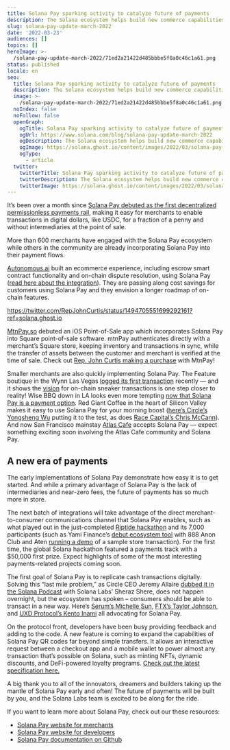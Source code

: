 ```yaml
---
title: Solana Pay sparking activity to catalyze future of payments
description: The Solana ecosystem helps build new commerce capabilities
slug: solana-pay-update-march-2022
date: '2022-03-23'
audiences: []
topics: []
heroImage: >-
  /solana-pay-update-march-2022/71ed2a21422d485bbbe5f8a0c46c1a61.png
status: published
locale: en
seo:
  title: Solana Pay sparking activity to catalyze future of payments
  description: The Solana ecosystem helps build new commerce capabilities
  image: >-
    /solana-pay-update-march-2022/71ed2a21422d485bbbe5f8a0c46c1a61.png
  noIndex: false
  noFollow: false
  openGraph:
    ogTitle: Solana Pay sparking activity to catalyze future of payments
    ogUrl: https://www.solana.com/blog/solana-pay-update-march-2022
    ogDescription: The Solana ecosystem helps build new commerce capabilities
    ogImage: https://solana.ghost.io/content/images/2022/03/solana-pay-update.png
    ogType:
      - article
  twitter:
    twitterTitle: Solana Pay sparking activity to catalyze future of payments
    twitterDescription: The Solana ecosystem helps build new commerce capabilities
    twitterImage: https://solana.ghost.io/content/images/2022/03/solana-pay-update.png
---
```


It’s been over a month since [Solana Pay debuted as the first decentralized permissionless payments rail](https://solana.com/news/solana-pay-announcement?ref=solana.ghost.io), making it easy for merchants to enable transactions in digital dollars, like USDC, for a fraction of a penny and without intermediaries at the point of sale.

More than 600 merchants have engaged with the Solana Pay ecosystem while others in the community are already incorporating Solana Pay into their payment flows.

[Autonomous.ai](https://www.autonomous.ai/?ref=solana.ghost.io) built an ecommerce experience, including escrow smart contract functionality and on-chain dispute resolution, using Solana Pay ([read here about the integration](https://solana.com/news/solana-pay-autonomous-case-study?ref=solana.ghost.io)). They are passing along cost savings for customers using Solana Pay and they envision a longer roadmap of on-chain features.

https://twitter.com/RepJohnCurtis/status/1494705551699292161?ref=solana.ghost.io

[MtnPay.so](https://twitter.com/mtnPay?ref=solana.ghost.io) debuted an iOS Point-of-Sale app which incorporates Solana Pay into Square point-of-sale software. mtnPay authenticates directly with a merchant’s Square store, keeping inventory and transactions in sync, while the transfer of assets between the customer and merchant is verified at the time of sale. Check out [Rep. John Curtis making a purchase](https://twitter.com/tj_littlejohn/status/1494465488218255364?s=21&ref=solana.ghost.io) with MtnPay!

Smaller merchants are also quickly implementing Solana Pay. The Feature boutique in the Wynn Las Vegas [logged its first transaction](https://twitter.com/remilabs/status/1499813001381105667?ref=solana.ghost.io) recently — and it shows the [vision](https://solana.com/news/solana-pay-announcement?ref=solana.ghost.io) for on-chain sneaker transactions is one step closer to reality! Wise BBQ down in LA looks even more tempting [now that Solana Pay is a payment option](https://twitter.com/wisebarbecue/status/1494734068004519936?ref=solana.ghost.io). Red Giant Coffee in the heart of Silicon Valley makes it easy to use Solana Pay for your morning boost ([here’s Circle’s Yongsheng Wu](https://twitter.com/yswu/status/1490024971829071873?s=21&ref=solana.ghost.io) putting it to the test, as does [Race Capital’s Chris McCann](https://twitter.com/mccannatron/status/1488950039518928899?ref=solana.ghost.io)). And now San Francisco mainstay [Atlas Cafe](https://twitter.com/atlascafe_sf?ref=solana.ghost.io) accepts Solana Pay — expect something exciting soon involving the Atlas Cafe community and Solana Pay.

## **A new era of payments**

The early implementations of Solana Pay demonstrate how easy it is to get started. And while a primary advantage of Solana Pay is the lack of intermediaries and near-zero fees, the future of payments has so much more in store.

The next batch of integrations will take advantage of the direct merchant-to-consumer communications channel that Solana Pay enables, such as what played out in the just-completed [Riptide hackathon](https://solana.com/riptide?ref=solana.ghost.io) and its 7,000 participants (such as Yami Finance’s [debut ecosystem tool](https://twitter.com/888anonclub/status/1497243099201945602?ref=solana.ghost.io) with 888 Anon Club and Aten [running a demo](https://twitter.com/AtenSolana/status/1504672262397562880?ref=solana.ghost.io) of a sample store transaction). For the first time, the global Solana hackathon featured a payments track with a $50,000 first prize. Expect highlights of some of the most interesting payments-related projects coming soon.

The first goal of Solana Pay is to replicate cash transactions digitally. Solving this “last mile problem,” as Circle CEO Jeremy Allaire [dubbed it in the Solana Podcast](https://twitter.com/solana/status/1491076892052824066?ref=solana.ghost.io) with Solana Labs’ Sheraz Shere, does not happen overnight, but the ecosystem has spoken – consumers should be able to transact in a new way. Here’s [Serum’s Michelle Sun](https://twitter.com/michellelsun/status/1488922817588387840?ref=solana.ghost.io), [FTX’s Taylor Johnson](https://twitter.com/NFTtaylor/status/1488531945734746126?ref=solana.ghost.io), and [UXD Protocol’s Kento Inami](https://twitter.com/KentoInami/status/1488522380712595470?ref=solana.ghost.io) all advocating for Solana Pay. 

On the protocol front, developers have been busy providing feedback and adding to the code. A new feature is coming to expand the capabilities of Solana Pay QR codes far beyond simple transfers. It allows an interactive request between a checkout app and a mobile wallet to power almost any transaction that’s possible on Solana, such as minting NFTs, dynamic discounts, and DeFi-powered loyalty programs. [Check out the latest specification here.](https://github.com/solana-labs/solana-pay/blob/link-request/SPEC.md?ref=solana.ghost.io#specification-transaction-request)

A big thank you to all of the innovators, dreamers and builders taking up the mantle of Solana Pay early and often! The future of payments will be built by you, and the Solana Labs team is excited to be along for the ride.

If you want to learn more about Solana Pay, check out our these resources:

-   [Solana Pay website for merchants](http://solana.com/solana-pay?ref=solana.ghost.io)
-   [Solana Pay website for developers](http://solana.com/developers/payments?ref=solana.ghost.io)
-   [Solana Pay documentation on Github](https://github.com/solana-labs/solana-pay?ref=solana.ghost.io)
